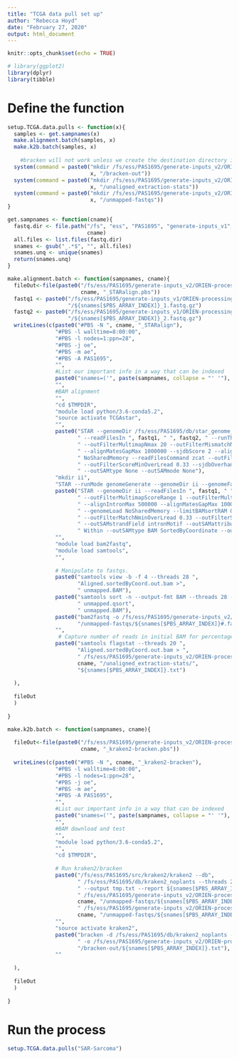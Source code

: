 ```yaml
---
title: "TCGA data pull set up"
author: "Rebecca Hoyd"
date: "February 27, 2020"
output: html_document
---
```


```r
knitr::opts_chunk$set(echo = TRUE)

# library(ggplot2)
library(dplyr)
library(tibble)
```


# Define the function

```r
setup.TCGA.data.pulls <- function(x){
  samples <- get.sampnames(x)
  make.alignment.batch(samples, x)
  make.k2b.batch(samples, x)
  
    #bracken will not work unless we create the destination directory in advance
  system(command = paste0("mkdir /fs/ess/PAS1695/generate-inputs_v2/ORIEN-processing/data/", 
                          x, "/bracken-out"))
  system(command = paste0("mkdir /fs/ess/PAS1695/generate-inputs_v2/ORIEN-processing/data/", 
                          x, "/unaligned_extraction-stats"))
  system(command = paste0("mkdir /fs/ess/PAS1695/generate-inputs_v2/ORIEN-processing/data/", 
                          x, "/unmapped-fastqs"))
}
```

```r
get.sampnames <- function(cname){
  fastq.dir <- file.path("/fs", "ess", "PAS1695", "generate-inputs_v1", "ORIEN-processing", "data", "fastqs",
                         cname)
  all.files <- list.files(fastq.dir)
  snames <- gsub("_.*$", "", all.files)
  snames.unq <- unique(snames)
  return(snames.unq)
}
```


```r

make.alignment.batch <- function(sampnames, cname){
  fileOut<-file(paste0("/fs/ess/PAS1695/generate-inputs_v2/ORIEN-processing/scripts/batch/ORIEN-",
                       cname, "_STARalign.pbs"))
  fastq1 <- paste0("/fs/ess/PAS1695/generate-inputs_v1/ORIEN-processing/data/fastqs/", cname,
                   "/${snames[$PBS_ARRAY_INDEX]}_1.fastq.gz")
  fastq2 <- paste0("/fs/ess/PAS1695/generate-inputs_v1/ORIEN-processing/data/fastqs/", cname,
                   "/${snames[$PBS_ARRAY_INDEX]}_2.fastq.gz")
  writeLines(c(paste0("#PBS -N ", cname, "_STARalign"),
               "#PBS -l walltime=8:00:00",
               "#PBS -l nodes=1:ppn=28",
               "#PBS -j oe",
               "#PBS -m ae",
               "#PBS -A PAS1695",
               "",
               #List our important info in a way that can be indexed
               paste0("snames=('", paste(sampnames, collapse = "' '"), "')"),
               "",
               #BAM alignment
               "",
               "cd $TMPDIR",
               "module load python/3.6-conda5.2",
               "source activate TCGAstar",
               "",
               paste0("STAR --genomeDir /fs/ess/PAS1695/db/star_genome_d1_vd1_gtfv22",
                      " --readFilesIn ", fastq1, " ", fastq2, " --runThreadN 28 --outFilterMultimapScoreRange 1",
                      " --outFilterMultimapNmax 20 --outFilterMismatchNmax 10 --alignIntronMax 500000",
                      " --alignMatesGapMax 1000000 --sjdbScore 2 --alignSJDBoverhangMin 1 --genomeLoad",
                      " NoSharedMemory --readFilesCommand zcat --outFilterMatchNminOverLread 0.33",
                      " --outFilterScoreMinOverLread 0.33 --sjdbOverhang 100 --outSAMstrandField intronMotif",
                      " --outSAMtype None --outSAMmode None"),
               "mkdir ii",
               "STAR --runMode genomeGenerate --genomeDir ii --genomeFastaFiles /fs/ess/PAS1695/db/GRCh38.d1.vd1.fa --sjdbOverhang 100 --runThreadN 28 --sjdbFileChrStartEnd SJ.out.tab",
               paste0("STAR --genomeDir ii --readFilesIn ", fastq1, " ", fastq2, " --runThreadN 28",
                      " --outFilterMultimapScoreRange 1 --outFilterMultimapNmax 20 --outFilterMismatchNmax 10",
                      " --alignIntronMax 500000 --alignMatesGapMax 1000000 --sjdbScore 2 --alignSJDBoverhangMin 1",
                      " --genomeLoad NoSharedMemory --limitBAMsortRAM 0 --readFilesCommand zcat",
                      " --outFilterMatchNminOverLread 0.33 --outFilterScoreMinOverLread 0.33 --sjdbOverhang 100",
                      " --outSAMstrandField intronMotif --outSAMattributes NH HI NM MD AS XS --outSAMunmapped",
                      " Within --outSAMtype BAM SortedByCoordinate --outSAMheaderHD @HD VN:1.4"),
               "",
               "module load bam2fastq",
               "module load samtools",
               "",
               
               # Manipulate to fastqs.
               paste0("samtools view -b -f 4 --threads 28 ",
                      "Aligned.sortedByCoord.out.bam >",
                      " unmapped.BAM"),
               paste0("samtools sort -n --output-fmt BAM --threads 28 -o",
                      " unmapped.qsort",
                      " unmapped.BAM"),                     
               paste0("bam2fastq -o /fs/ess/PAS1695/generate-inputs_v2/ORIEN-processing/data/", cname,
                      "/unmapped-fastqs/${snames[$PBS_ARRAY_INDEX]}#.fastq unmapped.qsort"),
               "",
                # Capture number of reads in initial BAM for percentages
               paste0("samtools flagstat --threads 20 ",
                      "Aligned.sortedByCoord.out.bam > ",
                      " /fs/ess/PAS1695/generate-inputs_v2/ORIEN-processing/data/",
                      cname, "/unaligned_extraction-stats/",
                      "${snames[$PBS_ARRAY_INDEX]}.txt")
               
  ),
  
  fileOut
  )
  
}
```


```r

make.k2b.batch <- function(sampnames, cname){
  
  fileOut<-file(paste0("/fs/ess/PAS1695/generate-inputs_v2/ORIEN-processing/scripts/batch/ORIEN-",
                       cname, "_kraken2-bracken.pbs"))
  
  writeLines(c(paste0("#PBS -N ", cname, "_kraken2-bracken"),
               "#PBS -l walltime=8:00:00",
               "#PBS -l nodes=1:ppn=28",
               "#PBS -j oe",
               "#PBS -m ae",
               "#PBS -A PAS1695",
               "",
               #List our important info in a way that can be indexed
               paste0("snames=('", paste(sampnames, collapse = "' '"), "')"),
               "",
               #BAM download and test
               "",
               "module load python/3.6-conda5.2",
               "",
               "cd $TMPDIR",
               
               # Run kraken2/bracken
               paste0("/fs/ess/PAS1695/src/kraken2/kraken2 --db",
                      " /fs/ess/PAS1695/db/kraken2_noplants --threads 28 --minimum-base-quality 20",
                      " --output tmp.txt --report ${snames[$PBS_ARRAY_INDEX]}.txt --confidence 0.1 --paired",
                      " /fs/ess/PAS1695/generate-inputs_v2/ORIEN-processing/data/",
                      cname, "/unmapped-fastqs/${snames[$PBS_ARRAY_INDEX]}_1.fastq",
                      " /fs/ess/PAS1695/generate-inputs_v2/ORIEN-processing/data/",
                      cname, "/unmapped-fastqs/${snames[$PBS_ARRAY_INDEX]}_2.fastq"),
               "",
               "source activate kraken2",
               paste0("bracken -d /fs/ess/PAS1695/db/kraken2_noplants -l S -i ${snames[$PBS_ARRAY_INDEX]}.txt",
                      " -o /fs/ess/PAS1695/generate-inputs_v2/ORIEN-processing/data/", cname,
                      "/bracken-out/${snames[$PBS_ARRAY_INDEX]}.txt"),
               ""
               
  ),
  
  fileOut
  )
  
}
```


# Run the process


```r

setup.TCGA.data.pulls("SAR-Sarcoma")

```


